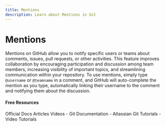 ```yaml
---
title: Mentions
description: Learn about Mentions in Git
---
```


# Mentions

Mentions on GitHub allow you to notify specific users or teams about comments, issues, pull requests, or other activities. This feature improves collaboration by encouraging participation and discussion among team members, increasing visibility of important topics, and streamlining communication within your repository. To use mentions, simply type `@username` or `@teamname` in a comment, and GitHub will auto-complete the mention as you type, automatically linking their username to the comment and notifying them about the discussion.

#### Free Resources

<Tabs defaultValue="official">
<TabsList>
<TabsTrigger value="official">Official Docs</TabsTrigger>
<TabsTrigger value="article">Articles</TabsTrigger>
<TabsTrigger value="video">Videos</TabsTrigger>
</TabsList>

<TabsContent value="official">
- <Link href="https://git-scm.com/docs">Git Documentation</Link>
</TabsContent>
<TabsContent value="article">
- <Link href="https://www.atlassian.com/git/tutorials">Atlassian Git Tutorials</Link>
</TabsContent>
<TabsContent value="video">
- <Link href="https://www.youtube.com/results?search_query=git+mentions+tutorial">Video Tutorials</Link>
</TabsContent>
</Tabs>

<Outlet path="5-github/basics/mentions" />
